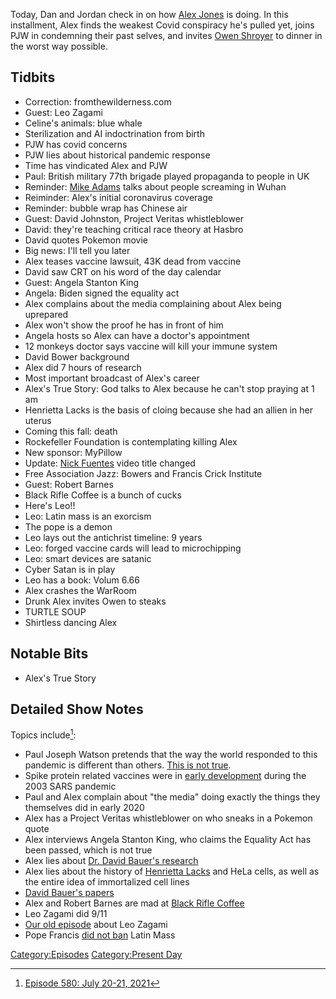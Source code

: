 {{DEFAULTSORT:
    #_EPISODE_0580:July 20-21, 2021
}}{{Episode
    | title             = July 20-21, 2021
    | caption           = Listen to this episode on [https://knowledgefight.libsyn.com/580-july-20-21-2021 Libsyn] [https://open.spotify.com/episode/639geTWVyd5W0jXNfWBXlg Spotify], Read the [[Transcript/580: July 20-21, 2021|Unofficial Transcript]]
    | episodeNumber     = 580
    | length            = 01:46:46
    | airDate           = July 22, 2021
    | coverageStartDate = July 20, 2021
    | coverageEndDate   = July 21, 2021
    | episodeType       = [[:Category:Present Day|Present Day]]
    | appearance        = [[Leo Zagami]], [[Paul Joseph Watson]], [[Mike Adams]], [[David Johnston]], [[Angela Stanton King]], [[David Bower]], [[Henrietta Lacks]], [[Nick Fuentes]], [[Robert Barnes]]
    | oocDrop           = I got into Satan's mind, thanks to god
    | previousEpisode   = [[579: May 30, 2003]]
    | nextEpisode       = [[581: June 3, 2003]]
}}

{{Stub}}

Today, Dan and Jordan check in on how [[Alex Jones]] is doing.  In this installment, Alex finds the weakest Covid conspiracy he's pulled yet, joins PJW in condemning their past selves, and invites [[Owen Shroyer]] to dinner in the worst way possible.

==Tidbits==

*Correction: fromthewilderness.com
*Guest: Leo Zagami
*Celine's animals: blue whale
*Sterilization and AI indoctrination from birth
*PJW has covid concerns
*PJW lies about historical pandemic response
*Time has vindicated Alex and PJW
*Paul: British military 77th brigade played propaganda to people in UK
*Reminder: [[Mike Adams]] talks about people screaming in Wuhan
*Reiminder: Alex's initial coronavirus coverage
*Reminder: bubble wrap has Chinese air
*Guest: David Johnston, Project Veritas whistleblower
*David: they're teaching critical race theory at Hasbro
*David quotes Pokemon movie
*Big news: I'll tell you later
*Alex teases vaccine lawsuit, 43K dead from vaccine
*David saw CRT on his word of the day calendar
*Guest: Angela Stanton King
*Angela: Biden signed the equality act
*Alex complains about the media complaining about Alex being uprepared
*Alex won't show the proof he has in front of him
*Angela hosts so Alex can have a doctor's appointment
*12 monkeys doctor says vaccine will kill your immune system
*David Bower background
*Alex did 7 hours of research
*Most important broadcast of Alex's career
*Alex's True Story: God talks to Alex because he can't stop praying at 1 am
*Henrietta Lacks is the basis of cloing because she had an allien in her uterus
*Coming this fall: death
*Rockefeller Foundation is contemplating killing Alex
*New sponsor: MyPillow
*Update: [[Nick Fuentes]] video title changed
*Free Association Jazz: Bowers and Francis Crick Institute
*Guest: Robert Barnes
*Black Rifle Coffee is a bunch of cucks
*Here's Leo!!
*Leo: Latin mass is an exorcism
*The pope is a demon
*Leo lays out the antichrist timeline: 9 years
*Leo: forged vaccine cards will lead to microchipping
*Leo: smart devices are satanic
*Cyber Satan is in play
*Leo has a book: Volum 6.66
*Alex crashes the WarRoom
*Drunk Alex invites Owen to steaks
*TURTLE SOUP
*Shirtless dancing Alex

==Notable Bits==

*Alex's True Story

==Detailed Show Notes==

Topics include<ref>[https://knowledgefight.com/research/2021/7/22/episode-580-july-20-21-2021 Episode 580: July 20-21, 2021]</ref>:

*Paul Joseph Watson pretends that the way the world responded to this pandemic is different than others. [https://www.ncbi.nlm.nih.gov/pmc/articles/PMC154159/ This is not true].
*Spike protein related vaccines were in [https://pubmed.ncbi.nlm.nih.gov/14667748/ early development] during the 2003 SARS pandemic
*Paul and Alex complain about "the media" doing exactly the things they themselves did in early 2020
*Alex has a Project Veritas whistleblower on who sneaks in a Pokemon quote
*Alex interviews Angela Stanton King, who claims the Equality Act has been passed, which is not true
*Alex lies about [https://www.webmd.com/vaccines/covid-19-vaccine/news/20210604/pfizer-vaccine-india-variant Dr. David Bauer's research]
*Alex lies about the history of [https://www.hopkinsmedicine.org/henriettalacks/ Henrietta Lacks] and HeLa cells, as well as the entire idea of immortalized cell lines
*[https://www.crick.ac.uk/research/find-a-researcher/david-lv-bauer David Bauer's papers]
*Alex and Robert Barnes are mad at [https://www.nytimes.com/2021/07/14/magazine/black-rifle-coffee-company.html Black Rifle Coffee]
*Leo Zagami did 9/11
*[https://knowledgefight.libsyn.com/knowledge-fight-july-5-2019 Our old episode] about Leo Zagami
*Pope Francis [https://www.americamagazine.org/faith/2021/07/16/pope-francis-decree-restricts-pre-vatican-ii-latin-mass-241068 did not ban] Latin Mass

[[Category:Episodes]]
[[Category:Present Day]]
